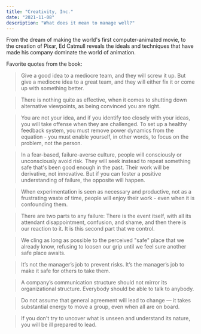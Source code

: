 ```yaml
---
title: "Creativity, Inc."
date: "2021-11-08"
description: "What does it mean to manage well?"
---
```


From the dream of making the world's first computer-animated movie, to the creation of Pixar, Ed Catmull reveals the ideals and techniques that have made his company dominate the world of animation.

Favorite quotes from the book:

> Give a good idea to a mediocre team, and they will screw it up. But give a mediocre idea to a great team, and they will either fix it or come up with something better.

> There is nothing quite as effective, when it comes to shutting down alternative viewpoints, as being convinced you are right.

> You are not your idea, and if you identify too closely with your ideas, you will take offense when they are challenged. To set up a healthy feedback system, you must remove power dynamics from the equation - you must enable yourself, in other words, to focus on the problem, not the person.

> In a fear-based, failure-averse culture, people will consciously or unconsciously avoid risk. They will seek instead to repeat something safe that's been good enough in the past. Their work will be derivative, not innovative. But if you can foster a positive understanding of failure, the opposite will happen.

> When experimentation is seen as necessary and productive, not as a frustrating waste of time, people will enjoy their work - even when it is confounding them.

> There are two parts to any failure: There is the event itself, with all its attendant disappointment, confusion, and shame, and then there is our reaction to it. It is this second part that we control.

> We cling as long as possible to the perceived "safe" place that we already know, refusing to loosen our grip until we feel sure another safe place awaits.

> It’s not the manager’s job to prevent risks. It’s the manager’s job to make it safe for others to take them.

> A company’s communication structure should not mirror its organizational structure. Everybody should be able to talk to anybody.

> Do not assume that general agreement will lead to change — it takes substantial energy to move a group, even when all are on board.

> If you don't try to uncover what is unseen and understand its nature, you will be ill prepared to lead.
